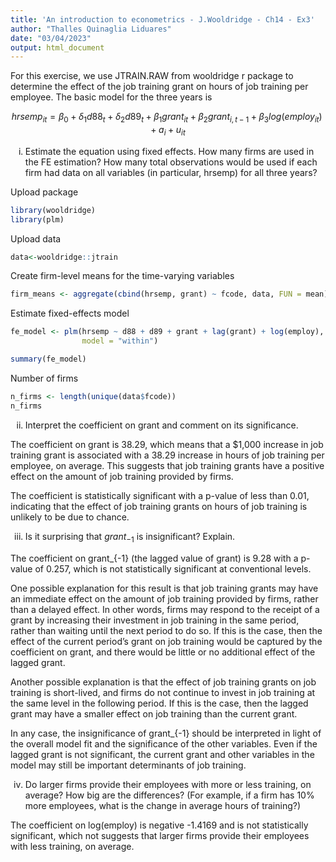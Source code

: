 ---
title: 'An introduction to econometrics - J.Wooldridge - Ch14 - Ex3'
author: "Thalles Quinaglia Liduares"
date: "03/04/2023"
output: html_document
---

For this exercise, we use JTRAIN.RAW from wooldridge r package to determine the effect of the job training grant on hours of job training per employee. The basic model for the three years is

$$hrsemp_{it}=\beta_0+\delta_{1}d88_t+\delta_{2}d89_{t}+\beta_{1}grant_{it}+\beta_{2}grant_{i,t-1}+\beta_3log(employ_{it})+a_i+u_{it}$$

(i) Estimate the equation using fixed effects. How many firms are used in the FE 
estimation? How many total observations would be used if each firm had data on 
all variables (in particular, hrsemp) for all three years?

Upload package 

```{r}
library(wooldridge)
library(plm)
```

Upload data

```{r}
data<-wooldridge::jtrain
```
Create firm-level means for the time-varying variables
```{r}

firm_means <- aggregate(cbind(hrsemp, grant) ~ fcode, data, FUN = mean)
```

Estimate fixed-effects model

```{r}

fe_model <- plm(hrsemp ~ d88 + d89 + grant + lag(grant) + log(employ), data, index = c("fcode", "year"),
                model = "within")

summary(fe_model)
```

Number of firms 

```{r}
n_firms <- length(unique(data$fcode))
n_firms
```
(ii) Interpret the coefficient on grant and comment on its significance.


The coefficient on grant is 38.29, which means that a $1,000 increase in job training grant is associated with a 38.29 increase in hours of job training per employee, on average. This suggests that job training grants have a positive effect on the amount of job training provided by firms.

The coefficient is statistically significant with a p-value of less than 0.01, indicating that the effect of job training grants on hours of job training is unlikely to be due to chance.


(iii) Is it surprising that $grant_{-1}$ is insignificant? Explain.

The coefficient on grant_{-1} (the lagged value of grant) is 9.28 with a p-value of 0.257, which is not statistically significant at conventional levels.

One possible explanation for this result is that job training grants may have an immediate effect on the amount of job training provided by firms, rather than a delayed effect. In other words, firms may respond to the receipt of a grant by increasing their investment in job training in the same period, rather than waiting until the next period to do so. If this is the case, then the effect of the current period's grant on job training would be captured by the coefficient on grant, and there would be little or no additional effect of the lagged grant.

Another possible explanation is that the effect of job training grants on job training is short-lived, and firms do not continue to invest in job training at the same level in the following period. If this is the case, then the lagged grant may have a smaller effect on job training than the current grant.

In any case, the insignificance of grant_{-1} should be interpreted in light of the overall model fit and the significance of the other variables. Even if the lagged grant is not significant, the current grant and other variables in the model may still be important determinants of job training.

(iv) Do larger firms provide their employees with more or less training, on average? 
How big are the differences? (For example, if a firm has 10% more employees, 
what is the change in average hours of training?)


The coefficient on log(employ) is negative -1.4169 and is not statistically significant, which  not suggests that larger firms provide their employees with less training, on average.


